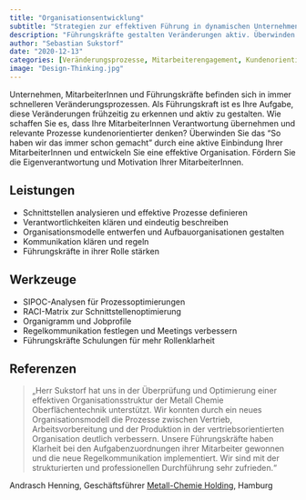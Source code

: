 ```yaml
---
title: "Organisationsentwicklung"
subtitle: "Strategien zur effektiven Führung in dynamischen Unternehmensumgebungen"
description: "Führungskräfte gestalten Veränderungen aktiv. Überwinden Sie Gewohnheiten, fördern Eigenverantwortung und Effizienz."
author: "Sebastian Sukstorf"
date: "2020-12-13"
categories: [Veränderungsprozesse, Mitarbeiterengagement, Kundenorientierte Prozesse, Organisationsentwicklung, Führungskräfteschulungen]
image: "Design-Thinking.jpg"
---
```


Unternehmen, MitarbeiterInnen und Führungskräfte befinden sich in immer schnelleren Veränderungsprozessen.
Als Führungskraft ist es Ihre Aufgabe, diese Veränderungen frühzeitig zu erkennen und aktiv zu gestalten.
Wie schaffen Sie es, dass Ihre MitarbeiterInnen Verantwortung übernehmen und relevante Prozesse kundenorientierter denken?
Überwinden Sie das “So haben wir das immer schon gemacht” durch eine aktive Einbindung Ihrer MitarbeiterInnen und entwickeln Sie eine effektive Organisation. Fördern Sie die Eigenverantwortung und Motivation Ihrer MitarbeiterInnen.

## Leistungen

- Schnittstellen analysieren und effektive Prozesse definieren
- Verantwortlichkeiten klären und eindeutig beschreiben
- Organisationsmodelle entwerfen und Aufbauorganisationen gestalten
- Kommunikation klären und regeln
- Führungskräfte in ihrer Rolle stärken

## Werkzeuge

- SIPOC-Analysen für Prozessoptimierungen
- RACI-Matrix zur Schnittstellenoptimierung
- Organigramm und Jobprofile
- Regelkommunikation festlegen und Meetings verbessern
- Führungskräfte Schulungen für mehr Rollenklarheit

## Referenzen

> „Herr Sukstorf hat uns in der Überprüfung und Optimierung einer effektiven Organisationsstruktur der Metall Chemie Oberflächentechnik unterstützt.
Wir konnten durch ein neues Organisationsmodell die Prozesse zwischen Vertrieb, Arbeitsvorbereitung und der Produktion in der vertriebsorientierten Organisation deutlich verbessern. Unsere Führungskräfte haben Klarheit bei den Aufgabenzuordnungen ihrer Mitarbeiter gewonnen und die neue Regelkommunikation implementiert. Wir sind mit der strukturierten und professionellen Durchführung sehr zufrieden.“ 

Andrasch Henning, Geschäftsführer [Metall-Chemie Holding](https://www.metall-chemie.com/), Hamburg
